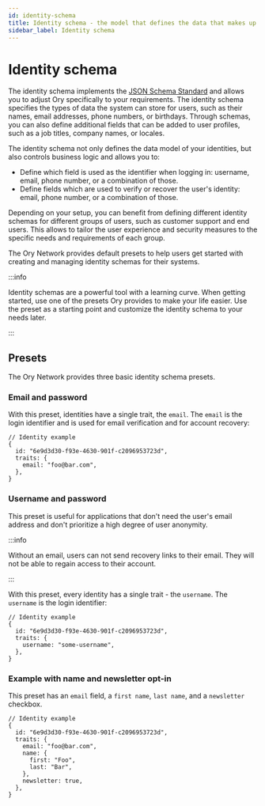 ```yaml
---
id: identity-schema
title: Identity schema - the model that defines the data that makes up user accounts
sidebar_label: Identity schema
---
```


# Identity schema

The identity schema implements the [JSON Schema Standard](https://json-schema.org) and allows you to adjust Ory specifically to
your requirements. The identity schema specifies the types of data the system can store for users, such as their names, email
addresses, phone numbers, or birthdays. Through schemas, you can also define additional fields that can be added to user
profiles, such as a job titles, company names, or locales.

The identity schema not only defines the data model of your identities, but also controls business logic and allows you to:

- Define which field is used as the identifier when logging in: username, email, phone number, or a combination of those.
- Define fields which are used to verify or recover the user's identity: email, phone number, or a combination of those.

Depending on your setup, you can benefit from defining different identity schemas for different groups of users, such as customer
support and end users. This allows to tailor the user experience and security measures to the specific needs and requirements of
each group.

The Ory Network provides default presets to help users get started with creating and managing identity schemas for their systems.

:::info

Identity schemas are a powerful tool with a learning curve. When getting started, use one of the presets Ory provides to make your
life easier. Use the preset as a starting point and customize the identity schema to your needs later.

:::

## Presets

The Ory Network provides three basic identity schema presets.

### Email and password

With this preset, identities have a single trait, the `email`. The `email` is the login identifier and is used for email
verification and for account recovery:

```json5
// Identity example
{
  id: "6e9d3d30-f93e-4630-901f-c2096953723d",
  traits: {
    email: "foo@bar.com",
  },
}
```

### Username and password

This preset is useful for applications that don't need the user's email address and don't prioritize a high degree of user
anonymity.

:::info

Without an email, users can not send recovery links to their email. They will not be able to regain access to their account.

:::

With this preset, every identity has a single trait - the `username`. The `username` is the login identifier:

```json5
// Identity example
{
  id: "6e9d3d30-f93e-4630-901f-c2096953723d",
  traits: {
    username: "some-username",
  },
}
```

### Example with name and newsletter opt-in

This preset has an `email` field, a `first name`, `last name`, and a `newsletter` checkbox.

```json5
// Identity example
{
  id: "6e9d3d30-f93e-4630-901f-c2096953723d",
  traits: {
    email: "foo@bar.com",
    name: {
      first: "Foo",
      last: "Bar",
    },
    newsletter: true,
  },
}
```
